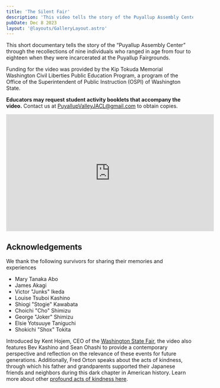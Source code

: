 ```yaml
---
title: 'The Silent Fair'
description: 'This video tells the story of the Puyallup Assembly Center through the recollections of nine individuals who ranged in age from four to eighteen at the time. '
pubDate: Dec 8 2023
layout: '@layouts/GalleryLayout.astro'
---
```

This short documentary tells the story of the “Puyallup Assembly Center” through the recollections of nine individuals who ranged in age from four to eighteen when they were incarcerated at the Puyallup Fairgrounds.

Funding for the video was provided by the Kip Tokuda Memorial Washington Civil Liberties Public Education Program, a program of the Office of the Superintendent of Public Instruction (OSPI) of Washington State.

**Educators may request student activity booklets that accompany the video.** Contact us at PuyallupValleyJACL@gmail.com to obtain copies.

<iframe width="560" height="315" src="https://www.youtube.com/embed/iUIRUUT-k94?si=ucDDuvBod5ghipSj" title="YouTube video player" frameborder="0" allow="accelerometer; autoplay; clipboard-write; encrypted-media; gyroscope; picture-in-picture; web-share" allowfullscreen></iframe>

## Acknowledgements


We thank the following survivors for sharing their memories and experiences
* Mary Tanaka Abo
* James Akagi
* Victor "Junks" Ikeda
* ​Louise Tsuboi Kashino
* Shiogi "Stogie" Kawabata
* Choichi "Cho" Shimizu
* George "Joker" Shimizu
* Elsie Yotsuuye Taniguchi
* Shokichi "Shox" Tokita

Introduced by Kent Hojem, CEO of the [Washington State Fair](https://thefair.com), the video also features Bev Kashino and Sean Ohashi to provide a 
contemporary perspective and reflection on the relevance of these events for future generations. 
Additionally, Fred Orton speaks about the acts of kindness, through which his father and grandparents supported their 
Japanese friends and neighbors during this dark chapter in American history. Learn more about other [profound acts of kindness here](/history/gallery-acts-of-kindness).
